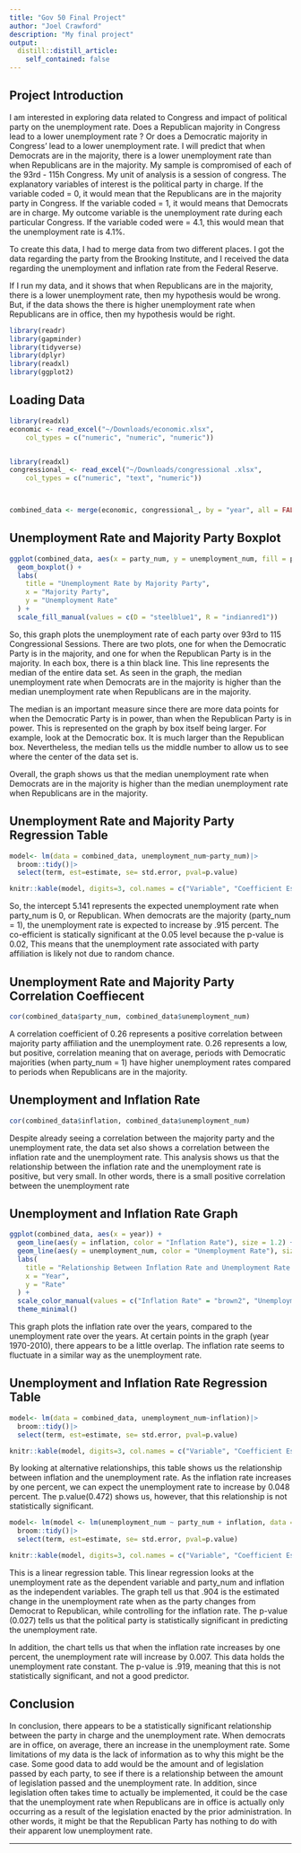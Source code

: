 ```yaml
---
title: "Gov 50 Final Project"
author: "Joel Crawford"
description: "My final project"
output:
  distill::distill_article:
    self_contained: false
---
```




## Project Introduction

I am interested in exploring data related to Congress and impact of political party on the unemployment rate. Does a Republican majority in Congress lead to a lower unemployment rate ? Or does a Democratic majority in Congress' lead to a lower unemployment rate. I will predict that when Democrats are in the majority, there is a lower unemployment rate than when Republicans are in the majority. My sample is compromised of each of the 93rd - 115h Congress. My unit of analysis is a session of congress. The explanatory variables of interest is the political party in charge. If the variable coded = 0, it would mean that the Republicans are in the majority party in Congress. If the variable coded = 1, it would means that Democrats are in charge. My outcome variable is the unemployment rate during each particular Congress. If the variable coded were = 4.1, this would mean that the unemployment rate is 4.1%.


To create this data, I had to merge data from two different places. I got the data regarding the party from the Brooking Institute, and I received the data regarding the unemployment and inflation rate from the Federal Reserve. 

If I run my data, and it shows that when Republicans are in the majority, there is a lower unemployment rate, then my hypothesis would be wrong. But, if the data shows the there is higher unemployment rate when Republicans are in office, then my hypothesis would be right. 

```r
library(readr)
library(gapminder)
library(tidyverse)
library(dplyr)
library(readxl)
library(ggplot2)
```

## Loading Data

```r
library(readxl)
economic <- read_excel("~/Downloads/economic.xlsx", 
    col_types = c("numeric", "numeric", "numeric"))


library(readxl)
congressional_ <- read_excel("~/Downloads/congressional .xlsx", 
    col_types = c("numeric", "text", "numeric"))



combined_data <- merge(economic, congressional_, by = "year", all = FALSE)

```



## Unemployment Rate and Majority Party Boxplot

```r

ggplot(combined_data, aes(x = party_num, y = unemployment_num, fill = party_affiliation)) +
  geom_boxplot() +
  labs(
    title = "Unemployment Rate by Majority Party",
    x = "Majority Party",
    y = "Unemployment Rate"
  ) +
  scale_fill_manual(values = c(D = "steelblue1", R = "indianred1"))


```


So, this graph plots the  unemployment rate of each party over 93rd to 115 Congressional Sessions. There are two plots, one for when the Democratic Party is in the majority, and one for when the Republican Party is in the majority. In each box, there is a thin black line. This line represents the median of the entire data set. As seen in the graph, the median unemployment rate when Democrats are in the majority is higher than the median unemployment rate when Republicans are in the majority. 

The median is an important measure since there are more data points for when the Democratic Party is in power, than when the Republican Party is in power. This is represented on the graph by box itself being larger. For example, look at the Democratic box. It is much larger than the Republican box. Nevertheless, the median tells us the middle number to allow us to see where the center of the data set is. 

Overall, the graph shows us that the median unemployment rate when Democrats are in the majority is higher than the median unemployment rate when Republicans are in the majority. 

## Unemployment Rate and Majority Party Regression Table 

```r
model<- lm(data = combined_data, unemployment_num~party_num)|>
  broom::tidy()|>
  select(term, est=estimate, se= std.error, pval=p.value)

knitr::kable(model, digits=3, col.names = c("Variable", "Coefficient Estimate", "Standard Error", "P-Value"))
```

So, the intercept 5.141 represents the expected unemployment rate when party_num is 0, or Republican. When democrats are the majority (party_num = 1), the unemployment rate is expected to increase by .915 percent. The co-efficient is statically significant at the 0.05 level because the p-value is 0.02, This means that the unemployment rate associated with party affiliation is likely not due to random chance. 


## Unemployment Rate and Majority Party Correlation Coeffiecent


```r
cor(combined_data$party_num, combined_data$unemployment_num)
```

A correlation coefficient of 0.26 represents a positive correlation between majority party affiliation and the unemployment rate. 0.26 represents a low, but positive, correlation meaning that on average, periods with Democratic majorities (when party_num = 1) have higher unemployment rates compared to periods when Republicans are in the majority. 

## Unemployment and Inflation Rate 



```r
cor(combined_data$inflation, combined_data$unemployment_num)
```
Despite already seeing a correlation between the majority party and the unemployment rate, the data set also shows a correlation between the inflation rate and the unemployment rate. This analysis shows us that the relationship between the inflation rate and the unemployment rate is positive, but very small. In other words, there is a small positive correlation between the unemployment rate 

## Unemployment and Inflation Rate Graph

```r
ggplot(combined_data, aes(x = year)) +
  geom_line(aes(y = inflation, color = "Inflation Rate"), size = 1.2) +
  geom_line(aes(y = unemployment_num, color = "Unemployment Rate"), size = 1.2) +
  labs(
    title = "Relationship Between Inflation Rate and Unemployment Rate Over Time",
    x = "Year",
    y = "Rate"
  ) +
  scale_color_manual(values = c("Inflation Rate" = "brown2", "Unemployment Rate" = "brown")) +
  theme_minimal()
```

This graph plots the inflation rate over the years, compared to the unemployment rate over the years. At certain points in the graph (year 1970-2010), there appears to be a little overlap. The inflation rate seems to fluctuate in a similar way as the unemployment rate. 

## Unemployment and Inflation Rate Regression Table 

```r
model<- lm(data = combined_data, unemployment_num~inflation)|>
  broom::tidy()|>
  select(term, est=estimate, se= std.error, pval=p.value)

knitr::kable(model, digits=3, col.names = c("Variable", "Coefficient Estimate", "Standard Error", "P-Value"))
```

By looking at alternative relationships, this table shows us the relationship between inflation and the unemployment rate. As the inflation rate increases by one percent, we can expect the unemployment rate to increase by 0.048 percent. The p.value(0.472)  shows us, however, that this relationship is not statistically significant. 

```r

model<- lm(model <- lm(unemployment_num ~ party_num + inflation, data = combined_data))|>
  broom::tidy()|>
  select(term, est=estimate, se= std.error, pval=p.value)

knitr::kable(model, digits=3, col.names = c("Variable", "Coefficient Estimate", "Standard Error", "P-Value"))

```




This is a  linear regression table. This linear regression looks at the unemployment rate as the dependent variable and party_num and inflation as the independent variables. The graph tell us that .904 is the estimated change in the unemployment rate when as the party changes from Democrat to Republican, while controlling for the inflation rate. The p-value (0.027) tells us that the political party is statistically significant in predicting the unemployment rate. 

In addition, the chart tells us that when the inflation rate increases by one percent, the unemployment rate will increase by 0.007. This data holds the unemployment rate constant. The p-value is .919, meaning that this is not statistically significant, and not a good predictor. 




## Conclusion 
In conclusion, there appears to be a statistically significant relationship between the party in charge and the unemployment rate. When democrats are in office, on average, there an increase in the unemployment rate. Some limitations of my data is the lack of information as to why this might be the case. Some good data to add would be the amount and of legislation passed by each party, to see if there is a relationship between the amount of legislation passed and the unemployment rate. In addition, since legislation often takes time to actually be implemented, it could be the case that the unemployment rate when Republicans are in office is actually only occurring as a result of the legislation enacted by the prior administration. In other words, it might be that the Republican Party has nothing to do with their apparent low unemployment rate. 



----------------------------------------------------------------------------------------

